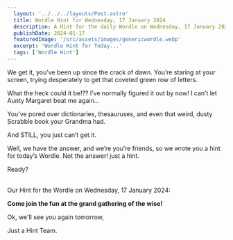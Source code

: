```yaml
---
  layout: '../../../layouts/Post.astro'
  title: Wordle Hint for Wednesday, 17 January 2024
  description: A Hint for the daily Wordle on Wednesday, 17 January 2024
  publishDate: 2024-01-17
  featuredImage: '/src/assets/images/genericwordle.webp'
  excerpt: 'Wordle Hint for Today...'
  tags: ['Wordle Hint']
---
```


  We get it, you’ve been up since the crack of dawn. You’re staring at your screen, trying desperately to get that coveted green row of letters. 

  What the heck could it be!??
  I’ve normally figured it out by now!
  I can’t let Aunty Margaret beat me again… 

  You’ve pored over dictionaries, thesauruses, and even that weird, dusty Scrabble book your Grandma had.

  And STILL, you just can’t get it. 

  Well, we have the answer, and we’re you’re friends, so we wrote you a hint for today’s Wordle.
  Not the answer! just a hint. 

  Ready?<br /><br />

  Our Hint for the Wordle on Wednesday, 17 January 2024:

  **Come join the fun at the grand gathering of the wise!**

  Ok, we'll see you again tomorrow, 

  Just a Hint Team.
  